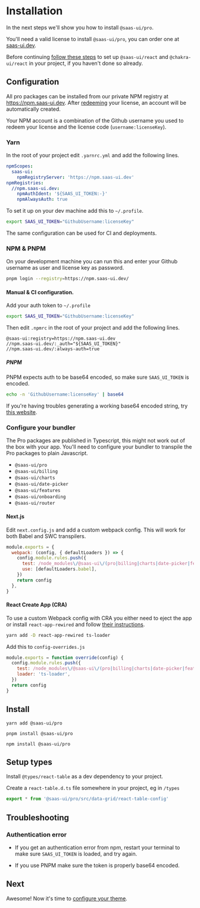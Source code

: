 
<Meta title="Getting Started/Installation" />

# Installation

In the next steps we'll show you how to install `@saas-ui/pro`.

You'll need a valid license to install `@saas-ui/pro`, you can order one at [saas-ui.dev](https://saas-ui.dev/#pricing).

Before continuing [follow these steps](https://www.saas-ui.dev/docs/getting-started) to set up `@saas-ui/react` and `@chakra-ui/react` in your project, if you haven't done so already.

## Configuration

All pro packages can be installed from our private NPM registry at https://npm.saas-ui.dev.
After [redeeming](https://saas-ui.dev/redeem) your license, an account will be automatically created.

Your NPM account is a combination of the Github username you used to redeem your license and the license code (`username:licenseKey`).

### Yarn

In the root of your project edit `.yarnrc.yml` and add the following lines.

```yml
npmScopes:
  saas-ui:
    npmRegistryServer: 'https://npm.saas-ui.dev'
npmRegistries:
  //npm.saas-ui.dev:
    npmAuthIdent: '${SAAS_UI_TOKEN:-}'
    npmAlwaysAuth: true
```

To set it up on your dev machine add this to `~/.profile`.

```bash
export SAAS_UI_TOKEN="GithubUsername:licenseKey"
```

The same configuration can be used for CI and deployments.

### NPM & PNPM

On your development machine you can run this and enter your Github username as user and license key as password.

```bash
pnpm login --registry=https://npm.saas-ui.dev/
```

#### Manual & CI configuration.

Add your auth token to `~/.profile`

```bash
export SAAS_UI_TOKEN="GithubUsername:licenseKey"
```

Then edit `.npmrc` in the root of your project and add the following lines.

```
@saas-ui:registry=https://npm.saas-ui.dev
//npm.saas-ui.dev/:_auth="${SAAS_UI_TOKEN}"
//npm.saas-ui.dev/:always-auth=true
```

##### PNPM

PNPM expects auth to be base64 encoded, so make sure `SAAS_UI_TOKEN` is encoded.

```bash
echo -n 'GithubUsername:licenseKey' | base64
```

If you're having troubles generating a working base64 encoded string, try [this website](https://www.base64encode.org/).

### Configure your bundler

The Pro packages are published in Typescript, this might not work out of the box with your app.
You'll need to configure your bundler to transpile the Pro packages to plain Javascript.

- `@saas-ui/pro`
- `@saas-ui/billing`
- `@saas-ui/charts`
- `@saas-ui/date-picker`
- `@saas-ui/features`
- `@saas-ui/onboarding`
- `@saas-ui/router`

#### Next.js

Edit `next.config.js` and add a custom webpack config.
This will work for both Babel and SWC transpilers.

```js
module.exports = {
  webpack: (config, { defaultLoaders }) => {
    config.module.rules.push({
      test: /node_modules\/@saas-ui\/(pro|billing|charts|date-picker|features|onboarding|router)\/.*\.tsx?/,
      use: [defaultLoaders.babel],
    })
    return config
  },
}
```

#### React Create App (CRA)

To use a custom Webpack config with CRA you either need to eject the app or install `react-app-rewired` and follow [their instructions](https://github.com/timarney/react-app-rewired#how-to-rewire-your-create-react-app-project).

```bash
yarn add -D react-app-rewired ts-loader
```

Add this to `config-overrides.js`

```js
module.exports = function override(config) {
  config.module.rules.push({
    test: /node_modules\/@saas-ui\/(pro|billing|charts|date-picker|features|onboarding|router)\/.*\.tsx?/,
    loader: 'ts-loader',
  })
  return config
}
```

## Install

```
yarn add @saas-ui/pro
```

```
pnpm install @saas-ui/pro
```

```
npm install @saas-ui/pro
```

## Setup types

Install `@types/react-table` as a dev dependency to your project.

Create a `react-table.d.ts` file somewhere in your project, eg in `/types`

```ts react-table.d.ts
export * from '@saas-ui/pro/src/data-grid/react-table-config'
```

## Troubleshooting

### Authentication error

- If you get an authentication error from npm, restart your terminal to make sure `SAAS_UI_TOKEN` is loaded, and try again.

- If you use PNPM make sure the token is properly base64 encoded.

## Next

Awesome! Now it's time to [configure your theme](/story/getting-started-theme--page).
